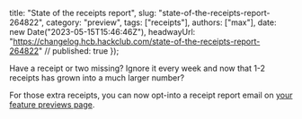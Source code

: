   title: "State of the receipts report",
  slug: "state-of-the-receipts-report-264822",
  category: "preview",
  tags: ["receipts"],
  authors: ["max"],
  date: new Date("2023-05-15T15:46:46Z"),
  headwayUrl: "https://changelog.hcb.hackclub.com/state-of-the-receipts-report-264822" // published: true
});

Have a receipt or two missing? Ignore it every week and now that 1-2 receipts has grown into a much larger number?

For those extra receipts, you can now opt-into a receipt report email on [your feature previews page](https://bank.hackclub.com/my/settings/previews#weekly-receipt-email).
